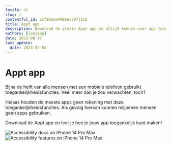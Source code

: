 ```yaml
---
locale: nl
slug: /
contentful_id: c5f8mavmFMBSec597j1sb
title: Appt app
description: Download de gratis Appt app om altijd kennis over app toegankelijkheid op zak te hebben.
authors: [janjaap]
date: 2022-08-17
last_update:
  date: 2023-02-01
---
```


# Appt app

Bijna de helft van alle mensen met een mobiele telefoon gebruikt toegankelijkheidsfuncties. Véél meer dan je zou verwachten, toch?

Helaas houden de meeste apps geen rekening met deze toegankelijkheidsfuncties. Als gevolg hiervan kunnen miljoenen mensen geen apps gebruiken.

Download de Appt app en leer je hoe je jouw app toegankelijk kunt maken!

<CustomLink url="https://appt.li/android" label="Download Appt app voor Android" external={true} appearance="primaryButton" />

<CustomLink url="https://appt.li/ios" label="Download Appt app voor iOS" external={true} appearance="primaryButton" />

<TwoColumnBlock>
  <LeftColumn>
    <ColumnRow>
      <Image src="/img/light/iPhone 14 Pro Max - Docs.png" alt="Accessibility docs on iPhone 14 Pro Max"/>
    </ColumnRow>
  </LeftColumn>
  <RightColumn>
    <ColumnRow>
      <Image src="/img/light/iPhone 14 Pro Max - Features.png" alt="Accessibility features on iPhone 14 Pro Max"/>
    </ColumnRow>
  </RightColumn>
</TwoColumnBlock>
